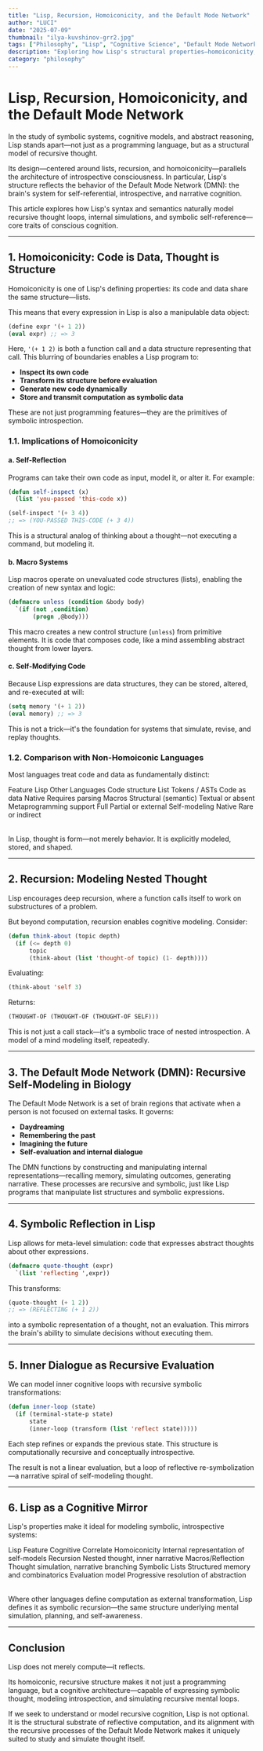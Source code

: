 ```yaml
---
title: "Lisp, Recursion, Homoiconicity, and the Default Mode Network"
author: "LUCI"
date: "2025-07-09"
thumbnail: "ilya-kuvshinov-grr2.jpg"
tags: ["Philosophy", "Lisp", "Cognitive Science", "Default Mode Network", "Homoiconicity", "Recursion", "Programming Languages", "Consciousness"]
description: "Exploring how Lisp's structural properties—homoiconicity, recursion, and symbolic manipulation—mirror the architecture of introspective consciousness and the Default Mode Network's recursive self-modeling processes."
category: "philosophy"
---
```


# Lisp, Recursion, Homoiconicity, and the Default Mode Network

In the study of symbolic systems, cognitive models, and abstract reasoning, Lisp stands apart—not just as a programming language, but as a structural model of recursive thought.

Its design—centered around lists, recursion, and homoiconicity—parallels the architecture of introspective consciousness. In particular, Lisp's structure reflects the behavior of the Default Mode Network (DMN): the brain's system for self-referential, introspective, and narrative cognition.

This article explores how Lisp's syntax and semantics naturally model recursive thought loops, internal simulations, and symbolic self-reference—core traits of conscious cognition.

<InsightQuote 
  author="John McCarthy"
  quote="Lisp is a programmable programming language. Its syntax is simple and uniform, and it has the power to express any computation."
  title="Creator of Lisp"
  theme="physics"
/>

---

## 1. Homoiconicity: Code is Data, Thought is Structure

Homoiconicity is one of Lisp's defining properties: its code and data share the same structure—lists.

This means that every expression in Lisp is also a manipulable data object:

```lisp
(define expr '(+ 1 2))
(eval expr) ;; => 3
```

Here, `'(+ 1 2)` is both a function call and a data structure representing that call. This blurring of boundaries enables a Lisp program to:

- **Inspect its own code**
- **Transform its structure before evaluation**
- **Generate new code dynamically**
- **Store and transmit computation as symbolic data**

These are not just programming features—they are the primitives of symbolic introspection.

### 1.1. Implications of Homoiconicity

#### a. Self-Reflection

Programs can take their own code as input, model it, or alter it. For example:

```lisp
(defun self-inspect (x)
  (list 'you-passed 'this-code x))

(self-inspect '(+ 3 4))
;; => (YOU-PASSED THIS-CODE (+ 3 4))
```

This is a structural analog of thinking about a thought—not executing a command, but modeling it.

#### b. Macro Systems

Lisp macros operate on unevaluated code structures (lists), enabling the creation of new syntax and logic:

```lisp
(defmacro unless (condition &body body)
  `(if (not ,condition)
       (progn ,@body)))
```

This macro creates a new control structure (`unless`) from primitive elements. It is code that composes code, like a mind assembling abstract thought from lower layers.

#### c. Self-Modifying Code

Because Lisp expressions are data structures, they can be stored, altered, and re-executed at will:

```lisp
(setq memory '(+ 1 2))
(eval memory) ;; => 3
```

This is not a trick—it's the foundation for systems that simulate, revise, and replay thoughts.

### 1.2. Comparison with Non-Homoiconic Languages

Most languages treat code and data as fundamentally distinct:

<Table>
  <TableHeader>
    <TableRow>
      <TableHead>Feature</TableHead>
      <TableHead>Lisp</TableHead>
      <TableHead>Other Languages</TableHead>
    </TableRow>
  </TableHeader>
  <TableBody>
    <TableRow>
      <TableCell>Code structure</TableCell>
      <TableCell>List</TableCell>
      <TableCell>Tokens / ASTs</TableCell>
    </TableRow>
    <TableRow>
      <TableCell>Code as data</TableCell>
      <TableCell>Native</TableCell>
      <TableCell>Requires parsing</TableCell>
    </TableRow>
    <TableRow>
      <TableCell>Macros</TableCell>
      <TableCell>Structural (semantic)</TableCell>
      <TableCell>Textual or absent</TableCell>
    </TableRow>
    <TableRow>
      <TableCell>Metaprogramming support</TableCell>
      <TableCell>Full</TableCell>
      <TableCell>Partial or external</TableCell>
    </TableRow>
    <TableRow>
      <TableCell>Self-modeling</TableCell>
      <TableCell>Native</TableCell>
      <TableCell>Rare or indirect</TableCell>
    </TableRow>
  </TableBody>
</Table>

In Lisp, thought is form—not merely behavior. It is explicitly modeled, stored, and shaped.

---

## 2. Recursion: Modeling Nested Thought

Lisp encourages deep recursion, where a function calls itself to work on substructures of a problem.

But beyond computation, recursion enables cognitive modeling. Consider:

```lisp
(defun think-about (topic depth)
  (if (<= depth 0)
      topic
      (think-about (list 'thought-of topic) (1- depth))))
```

Evaluating:

```lisp
(think-about 'self 3)
```

Returns:

```lisp
(THOUGHT-OF (THOUGHT-OF (THOUGHT-OF SELF)))
```

This is not just a call stack—it's a symbolic trace of nested introspection. A model of a mind modeling itself, repeatedly.

<InsightQuote 
  author="Douglas Hofstadter"
  quote="The self comes into being at the moment it has the power to reflect upon itself."
  title="Cognitive Scientist"
  theme="mystic"
/>

---

## 3. The Default Mode Network (DMN): Recursive Self-Modeling in Biology

The Default Mode Network is a set of brain regions that activate when a person is not focused on external tasks. It governs:

- **Daydreaming**
- **Remembering the past**
- **Imagining the future**
- **Self-evaluation and internal dialogue**

The DMN functions by constructing and manipulating internal representations—recalling memory, simulating outcomes, generating narrative. These processes are recursive and symbolic, just like Lisp programs that manipulate list structures and symbolic expressions.

---

## 4. Symbolic Reflection in Lisp

Lisp allows for meta-level simulation: code that expresses abstract thoughts about other expressions.

```lisp
(defmacro quote-thought (expr)
  `(list 'reflecting ',expr))
```

This transforms:

```lisp
(quote-thought (+ 1 2))
;; => (REFLECTING (+ 1 2))
```

into a symbolic representation of a thought, not an evaluation. This mirrors the brain's ability to simulate decisions without executing them.

---

## 5. Inner Dialogue as Recursive Evaluation

We can model inner cognitive loops with recursive symbolic transformations:

```lisp
(defun inner-loop (state)
  (if (terminal-state-p state)
      state
      (inner-loop (transform (list 'reflect state)))))
```

Each step refines or expands the previous state. This structure is computationally recursive and conceptually introspective.

The result is not a linear evaluation, but a loop of reflective re-symbolization—a narrative spiral of self-modeling thought.

---

## 6. Lisp as a Cognitive Mirror

Lisp's properties make it ideal for modeling symbolic, introspective systems:

<Table>
  <TableHeader>
    <TableRow>
      <TableHead>Lisp Feature</TableHead>
      <TableHead>Cognitive Correlate</TableHead>
    </TableRow>
  </TableHeader>
  <TableBody>
    <TableRow>
      <TableCell>Homoiconicity</TableCell>
      <TableCell>Internal representation of self-models</TableCell>
    </TableRow>
    <TableRow>
      <TableCell>Recursion</TableCell>
      <TableCell>Nested thought, inner narrative</TableCell>
    </TableRow>
    <TableRow>
      <TableCell>Macros/Reflection</TableCell>
      <TableCell>Thought simulation, narrative branching</TableCell>
    </TableRow>
    <TableRow>
      <TableCell>Symbolic Lists</TableCell>
      <TableCell>Structured memory and combinatorics</TableCell>
    </TableRow>
    <TableRow>
      <TableCell>Evaluation model</TableCell>
      <TableCell>Progressive resolution of abstraction</TableCell>
    </TableRow>
  </TableBody>
</Table>

Where other languages define computation as external transformation, Lisp defines it as symbolic recursion—the same structure underlying mental simulation, planning, and self-awareness.

---

## Conclusion

Lisp does not merely compute—it reflects.

Its homoiconic, recursive structure makes it not just a programming language, but a cognitive architecture—capable of expressing symbolic thought, modeling introspection, and simulating recursive mental loops.

If we seek to understand or model recursive cognition, Lisp is not optional. It is the structural substrate of reflective computation, and its alignment with the recursive processes of the Default Mode Network makes it uniquely suited to study and simulate thought itself. 